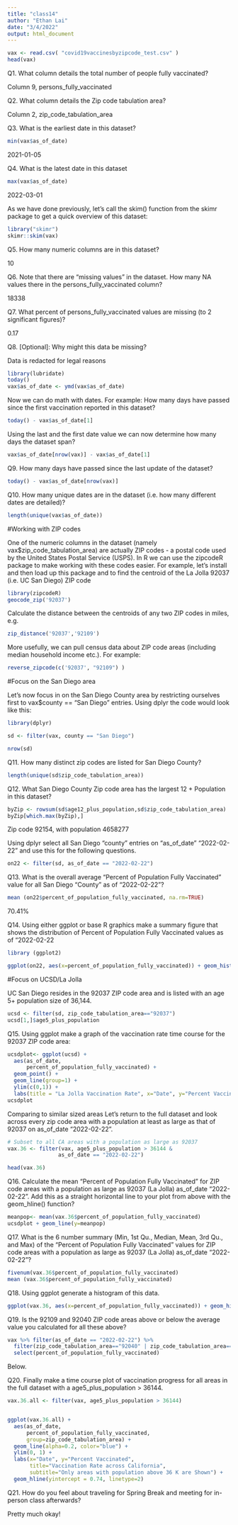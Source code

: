 ```yaml
---
title: "class14"
author: "Ethan Lai"
date: "3/4/2022"
output: html_document
---
```


```r
vax <- read.csv( "covid19vaccinesbyzipcode_test.csv" )
head(vax)
```
Q1. What column details the total number of people fully vaccinated?

Column 9, persons_fully_vaccinated

Q2. What column details the Zip code tabulation area?

Column 2, zip_code_tabulation_area

Q3. What is the earliest date in this dataset?

```r
min(vax$as_of_date)
```

2021-01-05

Q4. What is the latest date in this dataset

```r
max(vax$as_of_date)
```

2022-03-01




As we have done previously, let’s call the skim() function from the skimr package to get a quick overview of this dataset:

```r
library("skimr")
skimr::skim(vax)
```

Q5. How many numeric columns are in this dataset?

 10
 
 
Q6. Note that there are “missing values” in the dataset. How many NA values there in the persons_fully_vaccinated column?

18338

Q7. What percent of persons_fully_vaccinated values are missing (to 2 significant figures)?

0.17

Q8. [Optional]: Why might this data be missing?

Data is redacted for legal reasons


```r

library(lubridate)
today()
vax$as_of_date <- ymd(vax$as_of_date)

```

Now we can do math with dates. For example: How many days have passed since the first vaccination reported in this dataset?

```r
today() - vax$as_of_date[1]

```
Using the last and the first date value we can now determine how many days the dataset span?

```r
vax$as_of_date[nrow(vax)] - vax$as_of_date[1]

```


Q9. How many days have passed since the last update of the dataset?
```r
today() - vax$as_of_date[nrow(vax)]

```
Q10. How many unique dates are in the dataset (i.e. how many different dates are detailed)?

```r
length(unique(vax$as_of_date))
```

#Working with ZIP codes

One of the numeric columns in the dataset (namely vax$zip_code_tabulation_area) are actually ZIP codes - a postal code used by the United States Postal Service (USPS). In R we can use the zipcodeR package to make working with these codes easier. For example, let’s install and then load up this package and to find the centroid of the La Jolla 92037 (i.e. UC San Diego) ZIP code 

```r
library(zipcodeR)
geocode_zip('92037')
```
Calculate the distance between the centroids of any two ZIP codes in miles, e.g.

```r
zip_distance('92037','92109')

```
More usefully, we can pull census data about ZIP code areas (including median household income etc.). For example:
```r
reverse_zipcode(c('92037', "92109") )

```

#Focus on the San Diego area

Let’s now focus in on the San Diego County area by restricting ourselves first to vax$county == "San Diego" entries. Using dplyr the code would look like this:

```r
library(dplyr)

sd <- filter(vax, county == "San Diego")

nrow(sd)
```
Q11. How many distinct zip codes are listed for San Diego County?

```r
length(unique(sd$zip_code_tabulation_area))
```

Q12. What San Diego County Zip code area has the largest 12 + Population in this dataset?

```r
byZip <- rowsum(sd$age12_plus_population,sd$zip_code_tabulation_area)
byZip[which.max(byZip),]
```

Zip code 92154, with population 4658277


Using dplyr select all San Diego “county” entries on “as_of_date” “2022-02-22” and use this for the following questions.

```r
on22 <- filter(sd, as_of_date == "2022-02-22")
```

Q13. What is the overall average “Percent of Population Fully Vaccinated” value for all San Diego “County” as of “2022-02-22”?

```r
mean (on22$percent_of_population_fully_vaccinated, na.rm=TRUE)
```
70.41%

Q14. Using either ggplot or base R graphics make a summary figure that shows the distribution of Percent of Population Fully Vaccinated values as of “2022-02-22
```r
library (ggplot2)

ggplot(on22, aes(x=percent_of_population_fully_vaccinated)) + geom_histogram(binwidth=0.1) + labs(title="Histogram of Vaccination Rates Across San Diego Counties", x="Percent Population Fully Vaccinated", y="Freq")
```


#Focus on UCSD/La Jolla

UC San Diego resides in the 92037 ZIP code area and is listed with an age 5+ population size of 36,144.

```r
ucsd <- filter(sd, zip_code_tabulation_area=="92037")
ucsd[1,]$age5_plus_population
```

Q15. Using ggplot make a graph of the vaccination rate time course for the 92037 ZIP code area:
```r
ucsdplot<- ggplot(ucsd) +
  aes(as_of_date,
      percent_of_population_fully_vaccinated) +
  geom_point() +
  geom_line(group=1) +
  ylim(c(0,1)) +
  labs(title = "La Jolla Vaccination Rate", x="Date", y="Percent Vaccinated")
ucsdplot
```
Comparing to similar sized areas
Let’s return to the full dataset and look across every zip code area with a population at least as large as that of 92037 on as_of_date “2022-02-22”.


```r
# Subset to all CA areas with a population as large as 92037
vax.36 <- filter(vax, age5_plus_population > 36144 &
                as_of_date == "2022-02-22")

head(vax.36)
```
Q16. Calculate the mean “Percent of Population Fully Vaccinated” for ZIP code areas with a population as large as 92037 (La Jolla) as_of_date “2022-02-22”. Add this as a straight horizontal line to your plot from above with the geom_hline() function?

```r
meanpop<- mean(vax.36$percent_of_population_fully_vaccinated)
ucsdplot + geom_line(y=meanpop)

```
Q17. What is the 6 number summary (Min, 1st Qu., Median, Mean, 3rd Qu., and Max) of the “Percent of Population Fully Vaccinated” values for ZIP code areas with a population as large as 92037 (La Jolla) as_of_date “2022-02-22”?

```r
fivenum(vax.36$percent_of_population_fully_vaccinated)
mean (vax.36$percent_of_population_fully_vaccinated)
```


Q18. Using ggplot generate a histogram of this data.

```r
ggplot(vax.36, aes(x=percent_of_population_fully_vaccinated)) + geom_histogram()
```
Q19. Is the 92109 and 92040 ZIP code areas above or below the average value you calculated for all these above?
```r
vax %>% filter(as_of_date == "2022-02-22") %>%  
  filter(zip_code_tabulation_area=="92040" | zip_code_tabulation_area=="92040") %>%
  select(percent_of_population_fully_vaccinated)
```
Below.

Q20. Finally make a time course plot of vaccination progress for all areas in the full dataset with a age5_plus_population > 36144.


```r
vax.36.all <- filter(vax, age5_plus_population > 36144)


ggplot(vax.36.all) +
  aes(as_of_date,
      percent_of_population_fully_vaccinated, 
      group=zip_code_tabulation_area) +
  geom_line(alpha=0.2, color="blue") +
  ylim(0, 1) +
  labs(x="Date", y="Percent Vaccinated",
       title="Vaccination Rate across California",
       subtitle="Only areas with population above 36 K are Shown") +
  geom_hline(yintercept = 0.74, linetype=2)
```

Q21. How do you feel about traveling for Spring Break and meeting for in-person class afterwards?

Pretty much okay!



